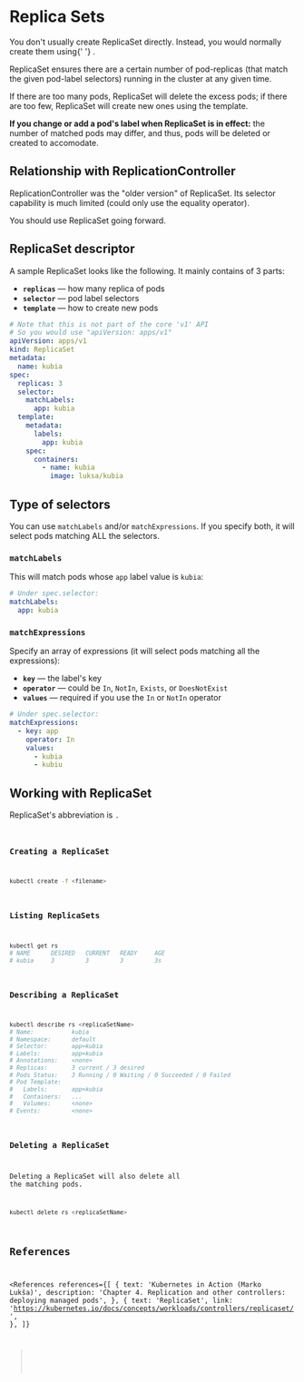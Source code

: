 
# Replica Sets

<NoteBox type="info">
  You don't usually create ReplicaSet directly. Instead, you would normally create them using{' '}
  <Link str="Deployments" link="/devops/kubernetes/concepts/deployment/deployments" />.
</NoteBox>

ReplicaSet ensures there are a certain number of pod-replicas (that match the given pod-label selectors) running in the cluster at any given time.

If there are too many pods, ReplicaSet will delete the excess pods; if there are too few, ReplicaSet will create new ones using the template.

**If you change or add a pod's label when ReplicaSet is in effect:** the number of matched pods may differ, and thus, pods will be deleted or created to accomodate.

## Relationship with ReplicationController

ReplicationController was the "older version" of ReplicaSet. Its selector capability is much limited (could only use the equality operator).

You should use ReplicaSet going forward.

## ReplicaSet descriptor

A sample ReplicaSet looks like the following. It mainly contains of 3 parts:

- **`replicas`** &mdash; how many replica of pods
- **`selector`** &mdash; pod label selectors
- **`template`** &mdash; how to create new pods

```yaml
# Note that this is not part of the core 'v1' API
# So you would use "apiVersion: apps/v1"
apiVersion: apps/v1
kind: ReplicaSet
metadata:
  name: kubia
spec:
  replicas: 3
  selector:
    matchLabels:
      app: kubia
  template:
    metadata:
      labels:
        app: kubia
    spec:
      containers:
        - name: kubia
          image: luksa/kubia
```

## Type of selectors

You can use `matchLabels` and/or `matchExpressions`. If you specify both, it will select pods matching ALL the selectors.

### `matchLabels`

This will match pods whose `app` label value is `kubia`:

```yaml
# Under spec.selector:
matchLabels:
  app: kubia
```

### `matchExpressions`

Specify an array of expressions (it will select pods matching all the expressions):

- **`key`** &mdash; the label's key
- **`operator`** &mdash; could be `In`, `NotIn`, `Exists`, or `DoesNotExist`
- **`values`** &mdash; required if you use the `In` or `NotIn` operator

```yaml
# Under spec.selector:
matchExpressions:
  - key: app
    operator: In
    values:
      - kubia
      - kubiu
```

## Working with ReplicaSet

<NoteBox type="info">
  ReplicaSet's abbreviation is <Code str="rs" />.
</NoteBox>

### Creating a ReplicaSet

```bash
kubectl create -f <filename>
```

### Listing ReplicaSets

```bash
kubectl get rs
# NAME      DESIRED   CURRENT   READY     AGE
# kubia     3         3         3         3s
```

### Describing a ReplicaSet

```bash
kubectl describe rs <replicaSetName>
# Name:           kubia
# Namespace:      default
# Selector:       app=kubia
# Labels:         app=kubia
# Annotations:    <none>
# Replicas:       3 current / 3 desired
# Pods Status:    3 Running / 0 Waiting / 0 Succeeded / 0 Failed
# Pod Template:
#   Labels:       app=kubia
#   Containers:   ...
#   Volumes:      <none>
# Events:         <none>
```

### Deleting a ReplicaSet

<NoteBox type="warning">Deleting a ReplicaSet will also delete all the matching pods.</NoteBox>

```bash
kubectl delete rs <replicaSetName>
```

## References

<References
  references={[
    {
      text: 'Kubernetes in Action (Marko Lukša)',
      description: 'Chapter 4. Replication and other controllers: deploying managed pods',
    },
    {
      text: 'ReplicaSet',
      link: 'https://kubernetes.io/docs/concepts/workloads/controllers/replicaset/',
    },
  ]}
></References>
